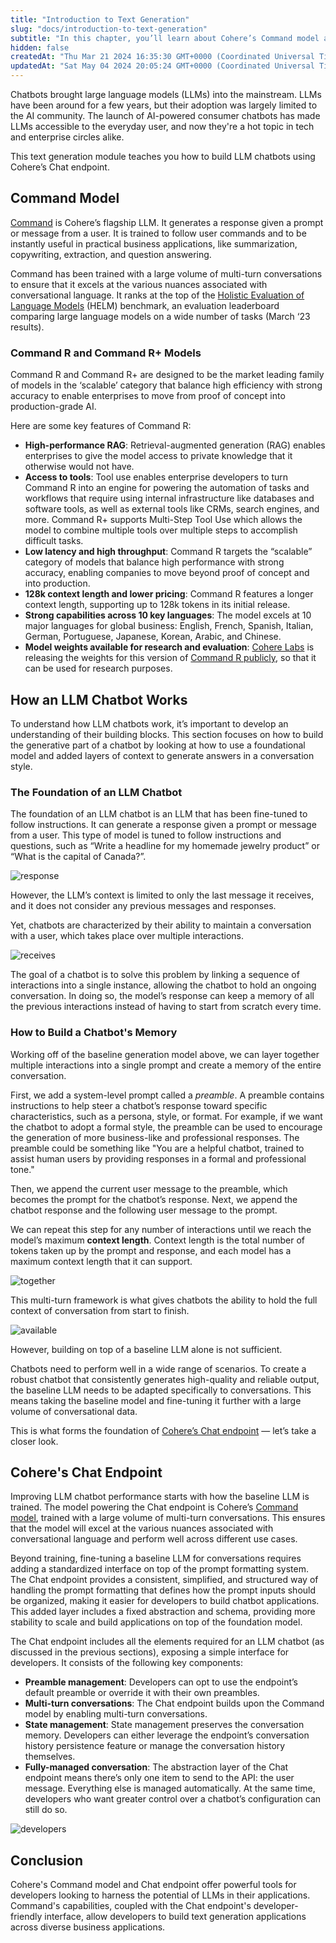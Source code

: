 ```yaml
---
title: "Introduction to Text Generation"
slug: "docs/introduction-to-text-generation"
subtitle: "In this chapter, you’ll learn about Cohere’s Command model and how an LLM chatbot works, and get an introduction to Cohere’s Chat endpoint."
hidden: false
createdAt: "Thu Mar 21 2024 16:35:30 GMT+0000 (Coordinated Universal Time)"
updatedAt: "Sat May 04 2024 20:05:24 GMT+0000 (Coordinated Universal Time)"
---
```

Chatbots brought large language models (LLMs) into the mainstream. LLMs have been around for a few years, but their adoption was largely limited to the AI community. The launch of AI-powered consumer chatbots has made LLMs accessible to the everyday user, and now they're a hot topic in tech and enterprise circles alike.

This text generation module teaches you how to build LLM chatbots using Cohere’s Chat endpoint.

## Command Model

[Command](https://cohere.com/models/command) is Cohere’s flagship LLM. It generates a response given a prompt or message from a user. It is trained to follow user commands and to be instantly useful in practical business applications, like summarization, copywriting, extraction, and question answering.

Command has been trained with a large volume of multi-turn conversations to ensure that it excels at the various nuances associated with conversational language. It ranks at the top of the [Holistic Evaluation of Language Models](https://crfm.stanford.edu/helm/latest/) (HELM) benchmark, an evaluation leaderboard comparing large language models on a wide number of tasks (March ‘23 results).

### Command R and Command R+ Models

Command R and Command R+ are designed to be the market leading family of models in the ‘scalable’ category that balance high efficiency with strong accuracy to enable enterprises to move from proof of concept into production-grade AI.

Here are some key features of Command R:

- **High-performance RAG**: Retrieval-augmented generation (RAG) enables enterprises to give the model access to private knowledge that it otherwise would not have.
- **Access to tools**: Tool use enables enterprise developers to turn Command R into an engine for powering the automation of tasks and workflows that require using internal infrastructure like databases and software tools, as well as external tools like CRMs, search engines, and more. Command R+ supports Multi-Step Tool Use which allows the model to combine multiple tools over multiple steps to accomplish difficult tasks.
- **Low latency and high throughput**: Command R targets the “scalable” category of models that balance high performance with strong accuracy, enabling companies to move beyond proof of concept and into production.
- **128k context length and lower pricing**: Command R features a longer context length, supporting up to 128k tokens in its initial release.
- **Strong capabilities across 10 key languages**: The model excels at 10 major languages for global business: English, French, Spanish, Italian, German, Portuguese, Japanese, Korean, Arabic, and Chinese.
- **Model weights available for research and evaluation**: [Cohere Labs](https://cohere.com/research) is releasing the weights for this version of [Command R publicly](https://huggingface.co/CohereForAI/c4ai-command-r-v01), so that it can be used for research purposes.

## How an LLM Chatbot Works

To understand how LLM chatbots work, it’s important to develop an understanding of their building blocks. This section focuses on how to build the generative part of a chatbot by looking at how to use a foundational model and added layers of context to generate answers in a conversation style.

### The Foundation of an LLM Chatbot

The foundation of an LLM chatbot is an LLM that has been fine-tuned to follow instructions. It can generate a response given a prompt or message from a user. This type of model is tuned to follow instructions and questions, such as “Write a headline for my homemade jewelry product” or “What is the capital of Canada?”.

<img src='../../../assets/images/47e24b4-message-and-response-2.png' alt='response' />


However, the LLM’s context is limited to only the last message it receives, and it does not consider any previous messages and responses.

Yet, chatbots are characterized by their ability to maintain a conversation with a user, which takes place over multiple interactions.

<img src='../../../assets/images/4980442-baseline-llm-context.png' alt='receives' />


The goal of a chatbot is to solve this problem by linking a sequence of interactions into a single instance, allowing the chatbot to hold an ongoing conversation. In doing so, the model’s response can keep a memory of all the previous interactions instead of having to start from scratch every time.

### How to Build a Chatbot's Memory

Working off of the baseline generation model above, we can layer together multiple interactions into a single prompt and create a memory of the entire conversation.

First, we add a system-level prompt called a _preamble_. A preamble contains instructions to help steer a chatbot’s response toward specific characteristics, such as a persona, style, or format. For example, if we want the chatbot to adopt a formal style, the preamble can be used to encourage the generation of more business-like and professional responses. The preamble could be something like "You are a helpful chatbot, trained to assist human users by providing responses in a formal and professional tone."

Then, we append the current user message to the preamble, which becomes the prompt for the chatbot’s response. Next, we append the chatbot response and the following user message to the prompt.

We can repeat this step for any number of interactions until we reach the model’s maximum **context length**. Context length is the total number of tokens taken up by the prompt and response, and each model has a maximum context length that it can support.

<img src='../../../assets/images/4d798fc-building-a-conversation.png' alt='together' />


This multi-turn framework is what gives chatbots the ability to hold the full context of conversation from start to finish.

<img src='../../../assets/images/bc73d3f-multi-turn-conversations-2.png' alt='available' />


However, building on top of a baseline LLM alone is not sufficient.

Chatbots need to perform well in a wide range of scenarios. To create a robust chatbot that consistently generates high-quality and reliable output, the baseline LLM needs to be adapted specifically to conversations. This means taking the baseline model and fine-tuning it further with a large volume of conversational data.

This is what forms the foundation of [Cohere’s Chat endpoint](https://cohere.com/chat?ref=txt.cohere.com) — let’s take a closer look.

## Cohere's Chat Endpoint

Improving LLM chatbot performance starts with how the baseline LLM is trained. The model powering the Chat endpoint is Cohere’s [Command model](https://cohere.com/models/command), trained with a large volume of multi-turn conversations. This ensures that the model will excel at the various nuances associated with conversational language and perform well across different use cases.

Beyond training, fine-tuning a baseline LLM for conversations requires adding a standardized interface on top of the prompt formatting system. The Chat endpoint provides a consistent, simplified, and structured way of handling the prompt formatting that defines how the prompt inputs should be organized, making it easier for developers to build chatbot applications. This added layer includes a fixed abstraction and schema, providing more stability to scale and build applications on top of the foundation model.

The Chat endpoint includes all the elements required for an LLM chatbot (as discussed in the previous sections), exposing a simple interface for developers. It consists of the following key components:

- **Preamble management**: Developers can opt to use the endpoint’s default preamble or override it with their own preambles.
- **Multi-turn conversations**: The Chat endpoint builds upon the Command model by enabling multi-turn conversations.
- **State management**: State management preserves the conversation memory. Developers can either leverage the endpoint’s conversation history persistence feature or manage the conversation history themselves.
- **Fully-managed conversation**: The abstraction layer of the Chat endpoint means there’s only one item to send to the API: the user message. Everything else is managed automatically. At the same time, developers who want greater control over a chatbot’s configuration can still do so.

<img src='../../../assets/images/ad2e6eb-the-chat-endpoint-exposes-a-simple-interface-4.png' alt='developers' />


## Conclusion

Cohere's Command model and Chat endpoint offer powerful tools for developers looking to harness the potential of LLMs in their applications. Command's capabilities, coupled with the Chat endpoint's developer-friendly interface, allow developers to build text generation applications across diverse business applications.
